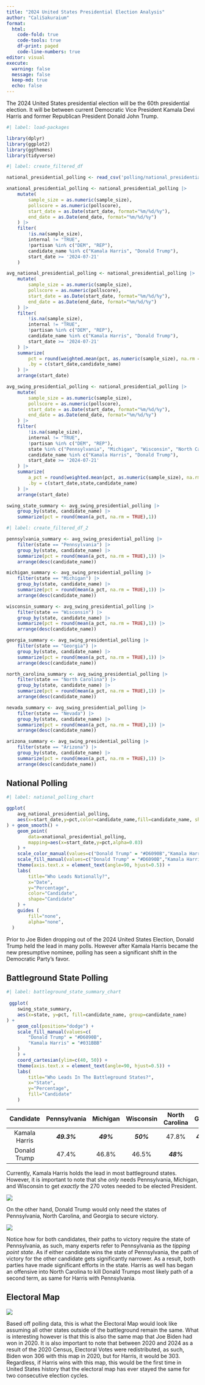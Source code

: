 ```yaml
---
title: "2024 United States Presidential Election Analysis"
author: "CaliSakuraium"
format:
  html:
    code-fold: true
    code-tools: true
    df-print: paged
    code-line-numbers: true
editor: visual
execute:
  warning: false
  message: false
  keep-md: true
  echo: false
---
```


The 2024 United States presidential election will be the 60th presidential election. It will be between current Democratic Vice President Kamala Devi Harris and former Republican President Donald John Trump.

```r
#| label: load-packages

library(dplyr)
library(ggplot2)
library(ggthemes)
library(tidyverse)
```

```r
#| label: create_filtered_df

national_presidential_polling <- read_csv('polling/national_presidential.csv')

xnational_presidential_polling <- national_presidential_polling |>
    mutate(
        sample_size = as.numeric(sample_size),
        pollscore = as.numeric(pollscore),
        start_date = as.Date(start_date, format="%m/%d/%y"),
        end_date = as.Date(end_date, format="%m/%d/%y")
    ) |>
    filter(
        !is.na(sample_size),
        internal != "TRUE",
        !partisan %in% c("DEM", "REP"),
        candidate_name %in% c("Kamala Harris", "Donald Trump"),
        start_date >= '2024-07-21'
    )

avg_national_presidential_polling <- national_presidential_polling |>
    mutate(
        sample_size = as.numeric(sample_size),
        pollscore = as.numeric(pollscore),
        start_date = as.Date(start_date, format="%m/%d/%y"),
        end_date = as.Date(end_date, format="%m/%d/%y")
    ) |>
    filter(
        !is.na(sample_size),
        internal != "TRUE",
        !partisan %in% c("DEM", "REP"),
        candidate_name %in% c("Kamala Harris", "Donald Trump"),
        start_date >= '2024-07-21'
    ) |>
    summarize(
        pct = round(weighted.mean(pct, as.numeric(sample_size), na.rm = TRUE),1),
        .by = c(start_date,candidate_name)
    ) |>
    arrange(start_date)

avg_swing_presidential_polling <- national_presidential_polling |>
    mutate(
        sample_size = as.numeric(sample_size),
        pollscore = as.numeric(pollscore),
        start_date = as.Date(start_date, format="%m/%d/%y"),
        end_date = as.Date(end_date, format="%m/%d/%y")
    ) |>
    filter(
        !is.na(sample_size),
        internal != "TRUE",
        !partisan %in% c("DEM", "REP"),
        state %in% c("Pennsylvania", "Michigan", "Wisconsin", "North Carolina", "Georgia", "Arizona", "Nevada"),
        candidate_name %in% c("Kamala Harris", "Donald Trump"),
        start_date >= '2024-07-21'
    ) |>
    summarize(
        a_pct = round(weighted.mean(pct, as.numeric(sample_size), na.rm = TRUE),1),
        .by = c(start_date,state,candidate_name)
    ) |>
    arrange(start_date)

swing_state_summary <- avg_swing_presidential_polling |>
    group_by(state, candidate_name) |>
    summarize(pct = round(mean(a_pct, na.rm = TRUE),1))
```

```r
#| label: create_filtered_df_2

pennsylvania_summary <- avg_swing_presidential_polling |> 
    filter(state == "Pennsylvania") |>
    group_by(state, candidate_name) |>
    summarize(pct = round(mean(a_pct, na.rm = TRUE),1)) |>
    arrange(desc(candidate_name))

michigan_summary <- avg_swing_presidential_polling |> 
    filter(state == "Michigan") |>
    group_by(state, candidate_name) |>
    summarize(pct = round(mean(a_pct, na.rm = TRUE),1)) |>
    arrange(desc(candidate_name))

wisconsin_summary <- avg_swing_presidential_polling |> 
    filter(state == "Wisconsin") |>
    group_by(state, candidate_name) |>
    summarize(pct = round(mean(a_pct, na.rm = TRUE),1)) |>
    arrange(desc(candidate_name))

georgia_summary <- avg_swing_presidential_polling |> 
    filter(state == "Georgia") |>
    group_by(state, candidate_name) |>
    summarize(pct = round(mean(a_pct, na.rm = TRUE),1)) |>
    arrange(desc(candidate_name))

north_carolina_summary <- avg_swing_presidential_polling |> 
    filter(state == "North Carolina") |>
    group_by(state, candidate_name) |>
    summarize(pct = round(mean(a_pct, na.rm = TRUE),1)) |>
    arrange(desc(candidate_name))

nevada_summary <- avg_swing_presidential_polling |> 
    filter(state == "Nevada") |>
    group_by(state, candidate_name) |>
    summarize(pct = round(mean(a_pct, na.rm = TRUE),1)) |>
    arrange(desc(candidate_name))

arizona_summary <- avg_swing_presidential_polling |> 
    filter(state == "Arizona") |>
    group_by(state, candidate_name) |>
    summarize(pct = round(mean(a_pct, na.rm = TRUE),1)) |>
    arrange(desc(candidate_name))
```

## National Polling

```r
#| label: national_polling_chart

ggplot(
    avg_national_presidential_polling,
    aes(x=start_date,y=pct,color=candidate_name,fill=candidate_name, shape=candidate_name)
) + geom_smooth() + 
    geom_point(
        data=xnational_presidential_polling,
        mapping=aes(x=start_date,y=pct,alpha=0.03)
    ) +
    scale_color_manual(values=c("Donald Trump" = "#D6090B","Kamala Harris" = "#031BBB")) +
    scale_fill_manual(values=c("Donald Trump" = "#D6090B","Kamala Harris" = "#031BBB")) +
    theme(axis.text.x = element_text(angle=90, hjust=0.5)) +
    labs(
        title="Who Leads Nationally?",
        x="Date",
        y="Percentage",
        color="Candidate",
        shape="Candidate"
    ) + 
    guides (
        fill="none",
        alpha="none",
  )
```

Prior to Joe Biden dropping out of the 2024 United States Election, Donald Trump held the lead in many polls. However after Kamala Harris became the new presumptive nominee, polling has seen a significant shift in the Democratic Party's favor.

## Battleground State Polling

```r
#| label: battleground_state_summary_chart
 
 ggplot(
    swing_state_summary,
    aes(x=state, y=pct, fill=candidate_name, group=candidate_name)
) + 
    geom_col(position="dodge") + 
    scale_fill_manual(values=c(
        "Donald Trump" = "#D6090B",
        "Kamala Harris" = "#031BBB"
    )
    ) +
    coord_cartesian(ylim=c(40, 50)) +
    theme(axis.text.x = element_text(angle=90, hjust=0.5)) + 
    labs(
        title="Who Leads In The Battleground States?",
        x="State",
        y="Percentage",
        fill="Candidate"
    )
```

|   Candidate   | Pennsylvania | Michigan  | Wisconsin | North Carolina |  Georgia  |  Arizona  |  Nevada   |
|:-------:|:-------:|:-------:|:-------:|:-------:|:-------:|:-------:|:-------:|
| Kamala Harris | ***49.3%***  | ***49%*** | ***50%*** |     47.8%      | **48.3%** | **47.5%** | **48.2%** |
| Donald Trump  |    47.4%     |   46.8%   |   46.5%   |   ***48%***    |    48%    |   46.7%   |   46.3%   |

Currently, Kamala Harris holds the lead in most battleground states. However, it is important to note that she *only* needs Pennsylvania, Michigan, and Wisconsin to get *exactly* the 270 votes needed to be elected President.

![](images/HarrisPathToVictory.png)

On the other hand, Donald Trump would only need the states of Pennsylvania, North Carolina, and Georgia to secure victory.

![](images/TrumpPathToVictory.png)

Notice how for both candidates, their paths to victory require the state of Pennsylvania, as such, many experts refer to Pennsylvania as the *tipping point state*. As if either candidate wins the state of Pennsylvania, the path of victory for the other candidate gets significantly narrower. As a result, both parties have made significant efforts in the state. Harris as well has began an offensive into North Carolina to kill Donald Trumps most likely path of a second term, as same for Harris with Pennsylvania.

## Electoral Map

[![](images/PollingElectoralMap.png)](https://yapms.com/app?m=o7f94q9u15ib6lo)

Based off polling data, this is what the Electoral Map would look like assuming all other states outside of the battleground remain the same. What is interesting however is that this is also the same map that Joe Biden had won in 2020. It is also important to note that between 2020 and 2024 as a result of the 2020 Census, Electoral Votes were redistributed, as such, Biden won 306 with this map in 2020, but for Harris, it would be 303. Regardless, if Harris wins with this map, this would be the first time in United States history that the electoral map has ever stayed the same for two consecutive election cycles.